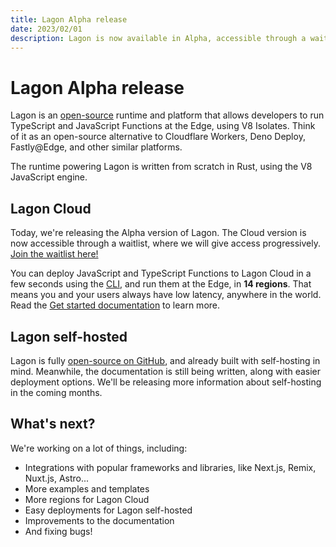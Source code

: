 ```yaml
---
title: Lagon Alpha release
date: 2023/02/01
description: Lagon is now available in Alpha, accessible through a waitlist
---
```


# Lagon Alpha release

Lagon is an [open-source](https://github.com/lagonapp/lagon) runtime and platform that allows developers to run TypeScript and JavaScript Functions at the Edge, using V8 Isolates. Think of it as an open-source alternative to Cloudflare Workers, Deno Deploy, Fastly@Edge, and other similar platforms.

The runtime powering Lagon is written from scratch in Rust, using the V8 JavaScript engine.

## Lagon Cloud

Today, we're releasing the Alpha version of Lagon. The Cloud version is now accessible through a waitlist, where we will give access progressively. [Join the waitlist here!](https://tally.so/r/n9q1Rp)

You can deploy JavaScript and TypeScript Functions to Lagon Cloud in a few seconds using the [CLI](/cli), and run them at the Edge, in **14 regions**. That means you and your users always have low latency, anywhere in the world. Read the [Get started documentation](/get-started) to learn more.

## Lagon self-hosted

Lagon is fully [open-source on GitHub](https://github.com/lagonapp/lagon), and already built with self-hosting in mind. Meanwhile, the documentation is still being written, along with easier deployment options. We'll be releasing more information about self-hosting in the coming months.

## What's next?

We're working on a lot of things, including:

- Integrations with popular frameworks and libraries, like Next.js, Remix, Nuxt.js, Astro...
- More examples and templates
- More regions for Lagon Cloud
- Easy deployments for Lagon self-hosted
- Improvements to the documentation
- And fixing bugs!
